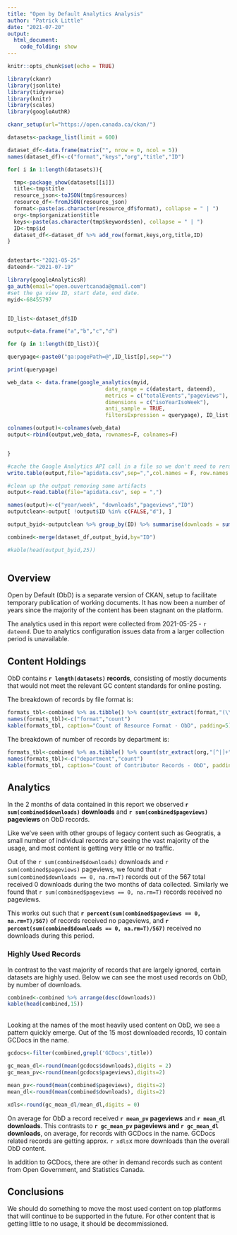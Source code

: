 ```yaml
---
title: "Open by Default Analytics Analysis"
author: "Patrick Little"
date: "2021-07-20"
output:
  html_document:
    code_folding: show
---
```


```r
knitr::opts_chunk$set(echo = TRUE)
```


```r
library(ckanr)
library(jsonlite)
library(tidyverse)
library(knitr)
library(scales)
library(googleAuthR)

ckanr_setup(url="https://open.canada.ca/ckan/")

datasets<-package_list(limit = 600)
```

```r

dataset_df<-data.frame(matrix("", nrow = 0, ncol = 5))
names(dataset_df)<-c("format","keys","org","title","ID")

for( i in 1:length(datasets)){

  tmp<-package_show(datasets[[i]])
  title<-tmp$title
  resource_json<-toJSON(tmp$resources)
  resource_df<-fromJSON(resource_json)
  format<-paste(as.character(resource_df$format), collapse = " | ")
  org<-tmp$organization$title
  keys<-paste(as.character(tmp$keywords$en), collapse = " | ")
  ID<-tmp$id
  dataset_df<-dataset_df %>% add_row(format,keys,org,title,ID)
}


datestart<-"2021-05-25"
dateend<-"2021-07-19"
```

```r

library(googleAnalyticsR)
ga_auth(email="open.ouvertcanada@gmail.com")
#set the ga view ID, start date, end date. 
myid<-68455797


ID_list<-dataset_df$ID

output<-data.frame("a","b","c","d")

for (p in 1:length(ID_list)){

querypage<-paste0("ga:pagePath=@",ID_list[p],sep="")

print(querypage)

web_data <- data.frame(google_analytics(myid, 
                               date_range = c(datestart, dateend),
                               metrics = c("totalEvents","pageviews"),
                               dimensions = c("isoYearIsoWeek"), 
                               anti_sample = TRUE,
                               filtersExpression = querypage), ID_list[p])

colnames(output)<-colnames(web_data)
output<-rbind(output,web_data, rownames=F, colnames=F)


}

#cache the Google Analytics API call in a file so we don't need to rerun.
write.table(output,file="apidata.csv",sep=",",col.names = F, row.names = F)

```

```r
#clean up the output removing some artifacts
output<-read.table(file="apidata.csv", sep = ",")

names(output)<-c("year/week", "downloads","pageviews","ID")
outputclean<-output[ !output$ID %in% c(FALSE,"d"), ]

output_byid<-outputclean %>% group_by(ID) %>% summarise(downloads = sum(as.numeric(downloads)), pageviews = sum(as.numeric(pageviews))) %>% arrange(desc(downloads))

combined<-merge(dataset_df,output_byid,by="ID")

#kable(head(output_byid,25))



```

## Overview 

Open by Default (ObD) is a separate version of CKAN, setup to facilitate temporary publication of working documents. It has now been a number of years since the majority of the content has been stagnant on the platform.
<br>

The analytics used in this report were collected from 2021-05-25 - `r dateend`. Due to analytics configuration issues data from a larger collection period is unavailable.


## Content Holdings

ObD contains **`r length(datasets)` records**, consisting of mostly documents that would not meet the relevant GC content standards for online posting. 

The breakdown of records by file format is:

```r
formats_tbl<-combined %>% as.tibble() %>% count(str_extract(format,"(\\w+)")) %>% arrange(desc(n))
names(formats_tbl)<-c("format","count")
kable(formats_tbl, caption="Count of Resource Format - ObD", padding=5)
```
The breakdown of number of records by department is:

```r
formats_tbl<-combined %>% as.tibble() %>% count(str_extract(org,"[^|]+")) %>% arrange(desc(n))
names(formats_tbl)<-c("department","count")
kable(formats_tbl, caption="Count of Contributor Records - ObD", padding=5)
```
## Analytics

In the 2 months of data contained in this report we observed **`r sum(combined$downloads)` downloads** and **`r sum(combined$pageviews)` pageviews** on ObD records.

Like we've seen with other groups of legacy content such as Geogratis, a small number of individual records are seeing the vast majority of the usage, and most content is getting very little or no traffic.

Out of the `r sum(combined$downloads)` downloads and `r sum(combined$pageviews)` pageviews, we found that `r sum(combined$downloads == 0, na.rm=T)` records out of the 567 total received 0 downloads during the two months of data collected. Similarly we found that `r sum(combined$pageviews == 0, na.rm=T)` records received no pageviews.

This works out such that **`r percent(sum(combined$pageviews == 0, na.rm=T)/567)`** of records received no pageviews, and **`r percent(sum(combined$downloads == 0, na.rm=T)/567)`** received no downloads during this period.

### Highly Used Records

In contrast to the vast majority of records that are largely ignored, certain datasets are highly used. Below we can see the most used records on ObD, by number of downloads. 

```r
combined<-combined %>% arrange(desc(downloads))
kable(head(combined,15))
```
<br>
Looking at the names of the most heavily used content on ObD, we see a pattern quickly emerge. Out of the 15 most downloaded records, 10 contain GCDocs in the name. 

```r
gcdocs<-filter(combined,grepl('GCDocs',title))

gc_mean_dl<-round(mean(gcdocs$downloads),digits = 2)
gc_mean_pv<-round(mean(gcdocs$pageviews),digits=2)

mean_pv<-round(mean(combined$pageviews), digits=2)
mean_dl<-round(mean(combined$downloads), digits=2)

xdls<-round(gc_mean_dl/mean_dl,digits = 0)

```
On average for ObD a record received **`r mean_pv` pageviews** and **`r mean_dl` downloads**. This contrasts to **`r gc_mean_pv` pageviews and `r gc_mean_dl` downloads**, on average, for records with GCDocs in the name. GCDocs related records are getting approx. `r xdls`x more downloads than the overall ObD content.

In addition to GCDocs, there are other in demand records such as content from Open Government, and Statistics Canada. 


## Conclusions

We should do something to move the most used content on top platforms that will continue to be supported in the future. For other content that is getting little to no usage, it should be decommissioned. 




